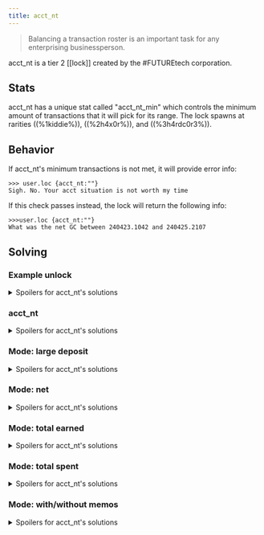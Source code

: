 ```yaml
---
title: acct_nt
---
```


> Balancing a transaction roster is an important task for any enterprising businessperson.

acct_nt is a tier 2 [[lock]] created by the #FUTUREtech corporation.

## Stats

acct_nt has a unique stat called "acct_nt_min" which controls the minimum amount of transactions that it will pick for its range. The lock spawns at rarities ((%1kiddie%)), ((%2h4x0r%)), and ((%3h4rdc0r3%)).

## Behavior

If acct_nt's minimum transactions is not met, it will provide error info:

```
>>> user.loc {acct_nt:""}
Sigh. No. Your acct situation is not worth my time
```

If this check passes instead, the lock will return the following info:

```
>>>user.loc {acct_nt:""}
What was the net GC between 240423.1042 and 240425.2107
```

## Solving

### Example unlock

<details>
  <summary>Spoilers for acct_nt's solutions</summary>

```
>>user.loc {acct_nt:"2B520MGC"}
WARNING: BINMAT security shell inactive. Intelligent defense system offline.
LOCK_UNLOCKED
System beta breached.
Connection terminated.
```

</details>

### acct_nt

<details>
<summary>Spoilers for acct_nt's solutions </summary>

Depending on the mode acct_nt is in, "large deposit", "net", "total earned/total spent (with/without memos)", a different approach may be required. A check of [[accts.transactions]] is needed to find the correct answer. Since acct_nt is only minute precise, it may be needed to add/subtract transaction amounts in order to get a correct solve.

</details>

### Mode: large deposit

<details>
<summary>Spoilers for acct_nt's solutions </summary>

Find the deposit that acct_nt asks for and provide it as the acct_nt argument. It may be a bit off from the timestamp.

</details>

### Mode: net

<details>
<summary>Spoilers for acct_nt's solutions </summary>

Add up all the transactions between the two timestamps, with incoming transactions being positive and outgoing transactions being negative. The actual starting and ending timestamps may be incorrect by up to one minute.

</details>

### Mode: total earned

<details>
<summary>Spoilers for acct_nt's solutions </summary>

Look at the timestamps that acct_nt gives you, and add up all the transactions where you gained money from the starting timestamp to the end. The actual starting and ending timestamps may be a bit off from what acct_nt gives you.

</details>

### Mode: total spent

<details>
<summary>Spoilers for acct_nt's solutions </summary>

Add up all the outgoing transactions between the two timestamps. The actual starting and ending timestamps may be incorrect by up to one minute.

</details>

### Mode: with/without memos

<details>
<summary>Spoilers for acct_nt's solutions </summary>

Indicates whether only transactions with (or without) memos should be considered.
Memos are a little message that can be sent with a transaction. It displays as memo: "message here" in [[accts.transactions]].

</details>
